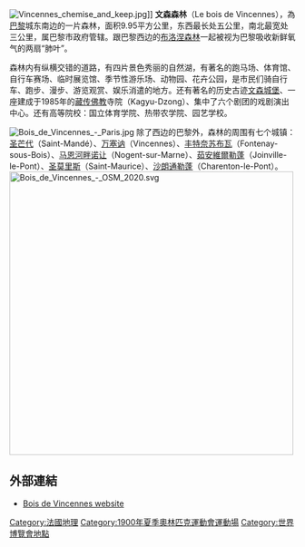 {{coord|48|49|41.05|N|2|25|58.50|E|display=title}}
{{Unreferenced|time=2010-01-03}}

[[File:Vincennes_chemise_and_keep.jpg|thumb]]]]
'''文森森林'''（Le bois de Vincennes），為[[巴黎|巴黎]]城东南边的一片森林，面积9.95平方公里，东西最长处五公里，南北最宽处三公里，属巴黎市政府管辖。跟巴黎西边的[[布洛涅森林|布洛涅森林]]一起被视为巴黎吸收新鲜氧气的两扇“肺叶”。

森林内有纵横交错的道路，有四片景色秀丽的自然湖，有著名的跑马场、体育馆、自行车赛场、临时展览馆、季节性游乐场、动物园、花卉公园，是市民们骑自行车、跑步、漫步、游览观赏、娱乐消遣的地方。还有著名的历史古迹[[温森城堡|文森城堡]]、一座建成于1985年的[[藏传佛教|藏传佛教]]寺院（Kagyu-Dzong）、集中了六个剧团的戏剧演出中心。还有高等院校：国立体育学院、热带农学院、园艺学校。

[[File:Bois_de_Vincennes_-_Paris.jpg|right]]
除了西边的巴黎外，森林的周围有七个城镇：[[圣芒代|圣芒代]]（Saint-Mandé）、[[万塞讷|万塞讷]]（Vincennes）、[[丰特奈苏布瓦|丰特奈苏布瓦]]（Fontenay-sous-Bois）、[[马恩河畔诺让|马恩河畔诺让]]（Nogent-sur-Marne）、[[茹安維爾勒蓬|茹安維爾勒蓬]]（Joinville-le-Pont）、[[圣莫里斯|圣莫里斯]]（Saint-Maurice）、[[沙朗通勒蓬|沙朗通勒蓬]]（Charenton-le-Pont）。
[[File:Bois_de_Vincennes_-_OSM_2020.svg|500px]]

== 外部連結 ==
{{Commons|Bois de Vincennes|Bois de Vincennes}}
* [http://www.boisdevincennes.com Bois de Vincennes website] {{Wayback|url=http://www.boisdevincennes.com/ |date=20150110210602 }}

[[Category:法國地理|Category:法國地理]]
[[Category:1900年夏季奧林匹克運動會運動場|Category:1900年夏季奧林匹克運動會運動場]]
[[Category:世界博覽會地點|Category:世界博覽會地點]]